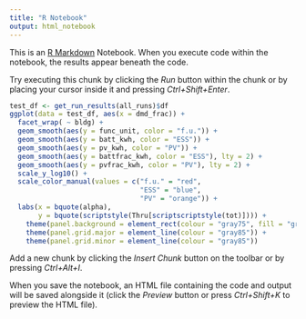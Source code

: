```yaml
---
title: "R Notebook"
output: html_notebook
---
```


This is an [R Markdown](http://rmarkdown.rstudio.com) Notebook. When you execute code within the notebook, the results appear beneath the code. 

Try executing this chunk by clicking the *Run* button within the chunk or by placing your cursor inside it and pressing *Ctrl+Shift+Enter*. 

```r
test_df <- get_run_results(all_runs)$df
ggplot(data = test_df, aes(x = dmd_frac)) +
  facet_wrap( ~ bldg) +
  geom_smooth(aes(y = func_unit, color = "f.u.")) +
  geom_smooth(aes(y = batt_kwh, color = "ESS")) +
  geom_smooth(aes(y = pv_kwh, color = "PV")) +
  geom_smooth(aes(y = battfrac_kwh, color = "ESS"), lty = 2) +
  geom_smooth(aes(y = pvfrac_kwh, color = "PV"), lty = 2) +
  scale_y_log10() +
  scale_color_manual(values = c("f.u." = "red",
                                "ESS" = "blue",
                                "PV" = "orange")) +
  labs(x = bquote(alpha),
       y = bquote(scriptstyle(Thru[scriptscriptstyle(tot)]))) +
    theme(panel.background = element_rect(colour = "gray75", fill = "gray80")) +
    theme(panel.grid.major = element_line(colour = "gray85")) +
    theme(panel.grid.minor = element_line(colour = "gray85"))
```

Add a new chunk by clicking the *Insert Chunk* button on the toolbar or by pressing *Ctrl+Alt+I*.

When you save the notebook, an HTML file containing the code and output will be saved alongside it (click the *Preview* button or press *Ctrl+Shift+K* to preview the HTML file).
